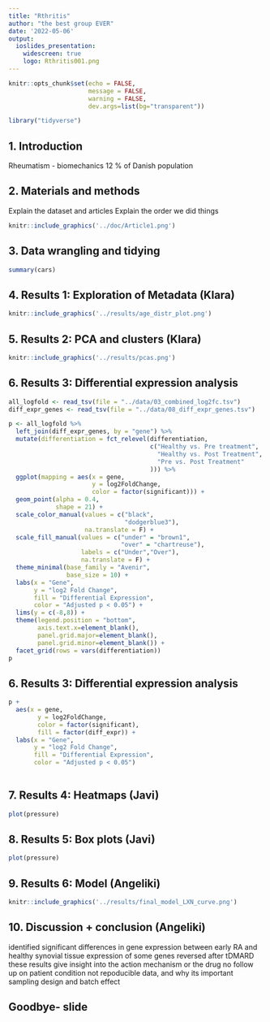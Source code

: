 ```yaml
---
title: "Rthritis"
author: "the best group EVER"
date: '2022-05-06'
output: 
  ioslides_presentation:
    widescreen: true
    logo: Rthritis001.png
---
```


<style type="text/css">
slides > slide:not(.nobackground):after {
  content: '';
}
</style>


```r
knitr::opts_chunk$set(echo = FALSE,
                      message = FALSE,
                      warning = FALSE,
                      dev.args=list(bg="transparent"))
```

```r
library("tidyverse")
```

## 1. Introduction

Rheumatism - biomechanics
12 % of Danish population


## 2. Materials and methods

Explain the dataset and articles
Explain the order we did things
```r
knitr::include_graphics('../doc/Article1.png')
```
## 3. Data wrangling and tidying

```r
summary(cars)
```

## 4. Results 1: Exploration of Metadata (Klara)

```r
knitr::include_graphics('../results/age_distr_plot.png')
```

## 5. Results 2: PCA and clusters (Klara) 

```r
knitr::include_graphics('../results/pcas.png')
```

## 6. Results 3: Differential expression analysis {#log1}

<style>
    #log1 > p {
      margin-top: -50px;
    }
</style>

```r
all_logfold <- read_tsv(file = "../data/03_combined_log2fc.tsv")
diff_expr_genes <- read_tsv(file = "../data/08_diff_expr_genes.tsv")

p <- all_logfold %>% 
  left_join(diff_expr_genes, by = "gene") %>%
  mutate(differentiation = fct_relevel(differentiation, 
                                       c("Healthy vs. Pre treatment",
                                         "Healthy vs. Post Treatment",
                                         "Pre vs. Post Treatment"
                                       ))) %>% 
  ggplot(mapping = aes(x = gene, 
                       y = log2FoldChange,
                       color = factor(significant))) + 
  geom_point(alpha = 0.4, 
             shape = 21) +
  scale_color_manual(values = c("black", 
                                "dodgerblue3"), 
                     na.translate = F) +
  scale_fill_manual(values = c("under" = "brown1",
                               "over" = "chartreuse"),
                    labels = c("Under","Over"),
                    na.translate = F) +
  theme_minimal(base_family = "Avenir",
                base_size = 10) +
  labs(x = "Gene", 
       y = "log2 Fold Change",
       fill = "Differential Expression",
       color = "Adjusted p < 0.05") +
  lims(y = c(-8,8)) +
  theme(legend.position = "bottom",
        axis.text.x=element_blank(),
        panel.grid.major=element_blank(),
        panel.grid.minor=element_blank()) +
  facet_grid(rows = vars(differentiation))
p

```

## 6. Results 3: Differential expression analysis {#log2}

<style>
    #log2 > p {
      margin-top: -50px;
    }
</style>

```r
p + 
  aes(x = gene,
        y = log2FoldChange,
        color = factor(significant),
        fill = factor(diff_expr)) +
  labs(x = "Gene", 
       y = "log2 Fold Change",
       fill = "Differential Expression",
       color = "Adjusted p < 0.05")
  
```

## 7. Results 4: Heatmaps (Javi)

```r
plot(pressure)
```

## 8. Results 5: Box plots (Javi)

```r
plot(pressure)
```

## 9. Results 6: Model (Angeliki)

```r
knitr::include_graphics('../results/final_model_LXN_curve.png')
```

## 10. Discussion + conclusion (Angeliki)

identified significant differences in gene expression between early RA and healthy synovial tissue
expression of some genes reversed after tDMARD
these results give insight into the action mechanism or the drug
no follow up on patient condition
not repoducible data, and why its important
sampling design and batch effect

## Goodbye- slide



